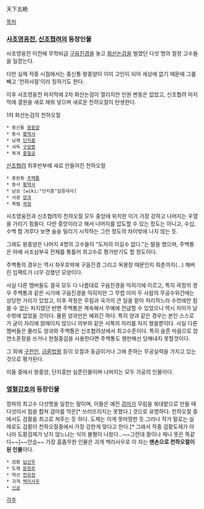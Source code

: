 天下五絶

[[목차]]

=== [[사조영웅전]], [[신조협려]]의 등장인물 === 
사조영웅전 이전에 무학비급 [[구음진경]]을 놓고 [[화산논검]]을 벌였던 다섯 명의 절정 고수들을 일컫는다. 

다만 실제 작중 시점에서는 중신통 왕중양이 이미 고인이 되어 세상에 없기 때문에 그를 빼고 '천하사절'이라 칭하기도 한다.

이후 사조영웅전 마지막에 2차 화산논검이 열리지만 인원 변동은 없었고, 신조협려 마지막에 결원을 새로 채워 넣으며 새로운 천하오절이 탄생한다.

1차 화산논검의 천하오절

 * 중신통 [[왕중양]]
 * 동사 [[황약사]]
 * 남제 [[단지흥]]
 * 서독 [[구양봉]]
 * 북개 [[홍칠공]] 

[[신조협려]] 최후반부에 새로 만들어진 천하오절

 * 중완동 [[주백통]]
 * 동사 [[황약사]]
 * 남승 [wiki:"단지흥"일등대사]
 * 서광 [[양과]]
 * 북협 [[곽정]]

사조영웅전과 신조협려의 천하오절 모두 중앙에 위치한 이가 가장 강하고 나머지는 우열을 가리기 힘들다. 다만 중앙이라고 해서 나머지를 압도할 수 있는 정도는 아니고, 수십, 수백 합 겨루다 보면 슬슬 밀리기 시작하는 그런 정도의 차이밖에 나지 않는 듯.

그래도 왕중양은 나머지 4명의 고수들이 "도저히 이길수 없다."는 말을 했으며, 주백통은 아예 사조삼부곡 전체를 통틀어 최고수로 평가받기도 할 정도이다.

주백통의 경우는 역시 좌우호박에 구음진경 그리고 옥봉장 때문인지 회춘까지(...) 해버린 임팩트가 너무 강했던 모양이다.

사실 다른 멤버들도 결국 모두 다 나름대로 구음진경을 익히기에 이르고, 특히 곽정의 경우 주백통과 같은 시기에 구음진경을 익히지만 그 무렵 이미 두 사람의 무공수위간에는 상당한 거리가 있었고, 이후 곽정은 무림과 국가의 큰 일을 맡아 처리하느라 수련에만 힘쓸 수 없는 처지였던 반면 주백통은 계속해서 무예에 전념할 수 있었으니 역시 차이가 날 수밖에 없었을 것이다. 물론 양과만은 예외긴 하다. 특히 양과 같은 경우는 본인 스스로가 굳이 자리에 얽매이지 않으니 의부와 같은 서쪽의 자리를 차지 했을뿐이다. 사실 다른 멤버들은 몰라도 양과와 주백통은 신조협려상에서 최고수준이다. 특히 슬픈 마음으로 암연소혼장을 쓰거나 현철중검을 사용한다면 주백통도 웬만해선 당해내지 못할것이다.

그 외에 [[구천인]], [[금륜법왕]] 등이 오절과 동급이거나 그에 준하는 무공실력을 가지고 있는 것으로 평가된다.

이들 중에서 왕중양, 단지흥만 실존인물이며 나머지는 모두 가공의 인물이다.

=== [[열혈강호]]의 등장인물 ===
정파의 최고수 다섯명을 일컫는 말이며, 이들은 예전 [[검마]]가 무림을 쑥대밭으로 만들 때 다섯이서 힘을 합쳐 검마를 막은[* 쓰러뜨리지는 못했다.] 것으로 유명하다.
천하오절 중에서도 검황을 최고로 쳐주는 듯 하다. 도제는 이게 못마땅한 듯.그러나 작가 말로는 실제로도 검황이 천하오절중에서 가장 강한게 맞다고 한다.[* 그래서 작중 검황도제가 아니라 도황검제가 낫지 않느냐는 식의 불평이 나왔다...~~그런데 황이나 제나 뜻은 똑같다~~]~~안습~~ 가장 흠좀무한 인물은 괴개 백리사우로 이 자는 '''맨손으로 천하오절이 된 인물'''이다.

 * 검황 [[담신우]]
 * 도제 [[문정후]]
 * 약선 [[천유현]]
 * 괴개 [[백리사우]]
 * [[신공]]

[[각주]]
